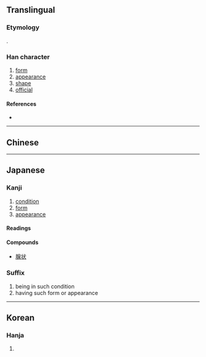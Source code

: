 {{also|狀}}
{{character info}}
==Translingual==
{{Han stroke|[[File:状 - U+072B6 - KanjiVG stroke order.svg]]}}

===Etymology===
{{Han simp|狀|f=爿|t=丬}}.

===Han character===
{{Han char|rn=94|rad=犬|as=03|sn=7|four=|canj=LMIK|ids=⿰丬犬}}

# [[form]]
# [[appearance]]
# [[shape]]
# [[official]]

====References====
* {{Han ref|kx=0706.171|dkj=20257|dj=1119.100|hdz=21332.030|uh=72B6|ud=29366}}

----

==Chinese==
{{zh-see|狀}}

----

==Japanese==

===Kanji===
{{ja-kanji|grade=5|rs=犬03}}

# [[condition]]
# [[form]]
# [[appearance]]

====Readings====
{{ja-readings
|goon=じょう<じやう
|kanon=そう<さう
|kun=かたち-
}}

====Compounds====
* [[腺状]]

===Suffix===
{{ja-kanjitab|じょう|yomi=goon}}
{{ja-pos|suffix|じょう}}

# being in such condition
# having such form or appearance

----

==Korean==

===Hanja===
{{ko-hanja|hangeul=[[장]], [[상]]|eumhun=|rv=jang, sang|mr=chang, sang|y=cang, sang}}

# {{rfdef|ko|sort=犬03}}